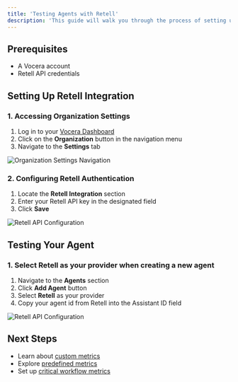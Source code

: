 ---
title: 'Testing Agents with Retell'
description: 'This guide will walk you through the process of setting up and testing voice agents using Retell integration in Vocera. When creating a new agent, you can select Retell as your provider from the available options in the agent creation interface.'
---

## Prerequisites
- A Vocera account
- Retell API credentials

## Setting Up Retell Integration

### 1. Accessing Organization Settings
1. Log in to your [Vocera Dashboard](https://dashboard.vocera.ai)
2. Click on the **Organization** button in the navigation menu
3. Navigate to the **Settings** tab

<img src="/images/org-button-click.png" alt="Organization Settings Navigation" />

### 2. Configuring Retell Authentication
1. Locate the **Retell Integration** section
2. Enter your Retell API key in the designated field
3. Click **Save**

<img src="/images/retell/1.png" alt="Retell API Configuration" />

## Testing Your Agent

### 1. Select Retell as your provider when creating a new agent

 1. Navigate to the **Agents** section
 2. Click **Add Agent** button
 3. Select **Retell** as your provider
 4. Copy your agent id from Retell into the Assistant ID field

<img src="/images/create-agent.png" alt="Retell API Configuration" />




## Next Steps
- Learn about [custom metrics](/testing-voice-agents/metrics/custom-metrics)
- Explore [predefined metrics](/testing-voice-agents/metrics/pre-defined-metrics)
- Set up [critical workflow metrics](/testing-voice-agents/metrics/critical-workflow-metric)